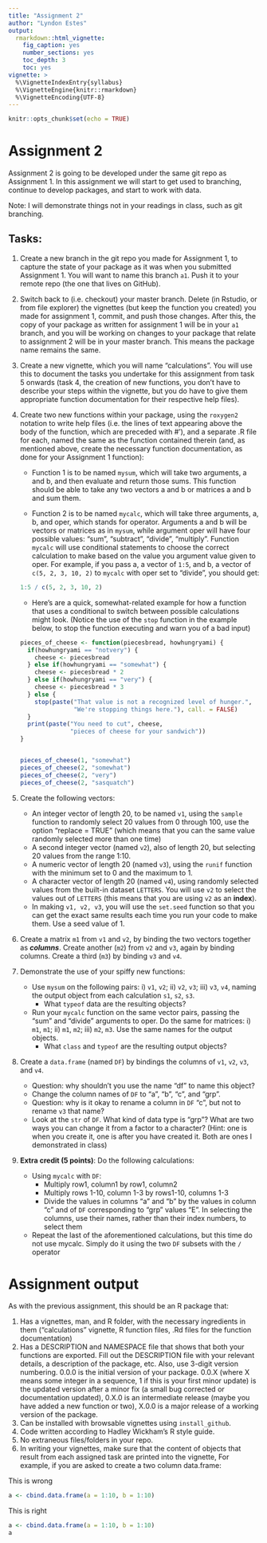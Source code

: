 ```yaml
---
title: "Assignment 2"
author: "Lyndon Estes"
output: 
  rmarkdown::html_vignette:
    fig_caption: yes
    number_sections: yes
    toc_depth: 3
    toc: yes
vignette: >
  %\VignetteIndexEntry{syllabus}
  %\VignetteEngine{knitr::rmarkdown}
  %\VignetteEncoding{UTF-8}
---
```


```r
knitr::opts_chunk$set(echo = TRUE)
```

# Assignment 2

Assignment 2 is going to be developed under the same git repo as Assignment 1. In this assignment we will start to get used to branching, continue to develop packages, and start to work with data. 

Note: I will demonstrate things not in your readings in class, such as git branching. 

## Tasks:

1. Create a new branch in the git repo you made for Assignment 1, to capture the state of your package as it was when you submitted Assignment 1. You will want to name this branch `a1`. Push it to your remote repo (the one that lives on GitHub).   
2. Switch back to (i.e. checkout) your master branch. Delete (in Rstudio, or from file explorer) the vignettes (but keep the function you created) you made for assignment 1, commit, and push those changes. After this, the copy of your package as written for assignment 1 will be in your `a1` branch, and you will be working on changes to your package that relate to assignment 2 will be in your master branch. This means the package name remains the same. 
4. Create a new vignette, which you will name "calculations". You will use this to document the tasks you undertake for this assignment from task 5 onwards (task 4, the creation of new functions, you don't have to describe your steps within the vignette, but you do have to give them appropriate function documentation for their respective help files). 
5. Create two new functions within your package, using the `roxygen2` notation to write help files (i.e. the lines of text appearing above the body of the function, which are preceded with #'), and a separate .R file for each, named the same as the function contained therein (and, as mentioned above, create the necessary function documentation, as done for your Assignment 1 function):

    - Function 1 is to be named `mysum`, which will take two arguments, a and b, and then evaluate and return those sums. This function should be able to take any two vectors a and b or matrices a and b and sum them. 
    
    - Function 2 is to be named `mycalc`, which will take three arguments, a, b, and oper, which stands for operator. Arguments a and b will be vectors or matrices as in `mysum`, while argument oper will have four possible values: "sum", "subtract", "divide", "multiply". Function `mycalc` will use conditional statements to choose the correct calculation to make based on the value you argument value given to oper. For example, if you pass a, a vector of `1:5`, and b, a vector of `c(5, 2, 3, 10, 2)` to `mycalc` with oper set to "divide", you should get:  
    
    
    ```r
1:5 / c(5, 2, 3, 10, 2)
    ```



    - Here's are a quick, somewhat-related example for how a function that uses a conditional to switch between possible calculations might look. (Notice the use of the `stop` function in the example below, to stop the function executing and warn you of a bad input)

    ```r
    pieces_of_cheese <- function(piecesbread, howhungryami) {
      if(howhungryami == "notvery") {
        cheese <- piecesbread
      } else if(howhungryami == "somewhat") {
        cheese <- piecesbread * 2
      } else if(howhungryami == "very") {
        cheese <- piecesbread * 3
      } else {
        stop(paste("That value is not a recognized level of hunger.", 
                   "We're stopping things here."), call. = FALSE)
      }
      print(paste("You need to cut", cheese, 
                  "pieces of cheese for your sandwich"))
    }
    
    
    pieces_of_cheese(1, "somewhat")
    pieces_of_cheese(2, "somewhat")
    pieces_of_cheese(2, "very")
    pieces_of_cheese(2, "sasquatch")
    ```
    
6. Create the following vectors: 
    - An integer vector of length 20, to be named `v1`, using the `sample` function to randomly select 20 values from 0 through 100, use the option "replace = TRUE" (which means that you can the same value randomly selected more than one time)
    - A second integer vector (named `v2`), also of length 20, but selecting 20 values from the range 1:10. 
    - A numeric vector of length 20 (named `v3`), using the `runif` function with the minimum set to 0 and the maximum to 1. 
    - A character vector of length 20 (named `v4`), using randomly selected values from the built-in dataset `LETTERS`. You will use `v2` to select the values out of `LETTERS` (this means that you are using `v2` as an __index__). 
    - In making `v1, v2, v3`, you will use the `set.seed` function so that you can get the exact same results each time you run your code to make them. Use a seed value of 1.

7. Create a matrix `m1` from `v1` and `v2`, by binding the two vectors together as ___columns___. Create another (`m2`) from `v2` and `v3`, again by binding columns. Create a third (`m3`) by binding `v3` and `v4 `. 

8. Demonstrate the use of your spiffy new functions: 
    - Use `mysum` on the following pairs: i) `v1`, `v2`; ii) `v2`, `v3`; iii) `v3`, `v4`, naming the output object from each calculation `s1`, `s2`, `s3`.
        - What `typeof` data are the resulting objects?
    - Run your `mycalc` function on the same vector pairs, passing the "sum" and "divide" arguments to oper. Do the same for matrices: i) `m1`, `m1`; ii) `m1`, `m2`; iii) `m2`, `m3`. Use the same names for the output objects. 
        - What `class` and `typeof` are the resulting output objects? 

9. Create a `data.frame` (named `DF`) by bindings the columns of `v1`, `v2`, `v3`, and `v4`. 
    - Question: why shouldn't you use the name "df" to name this object?  
    - Change the column names of `DF` to "a", "b", "c", and "grp". 
    - Question: why is it okay to rename a column in `DF` "c", but not to rename `v3` that name? 
    - Look at the `str` of `DF`. What kind of data type is "grp"? What are two ways you can change it from a factor to a character? (Hint: one is when you create it, one is after you have created it. Both are ones I demonstrated in class) 
     
10. __Extra credit (5 points)__: Do the following calculations:
    - Using `mycalc` with `DF`:
        - Multiply row1, column1 by row1, column2
        - Multiply rows 1-10, column 1-3 by rows1-10, columns 1-3
        - Divide the values in columns "a" and "b" by the values in column "c" and of `DF` corresponding to "grp" values "E". In selecting the columns, use their names, rather than their index numbers, to select them
    - Repeat the last of the aforementioned calculations, but this time do not use mycalc. Simply do it using the two `DF` subsets with the `/` operator
    
# Assignment output

As with the previous assignment, this should be an R package that: 

1. Has a vignettes, man, and R folder, with the necessary ingredients in them ("calculations" vignette, R function files, .Rd files for the function documentation) 
2. Has a DESCRIPTION and NAMESPACE file that shows that both your functions are exported. Fill out the DESCRIPTION file with your relevant details, a description of the package, etc. Also, use 3-digit version numbering. 0.0.0 is the initial version of your package. 0.0.X (where X means some integer in a sequence, 1 if this is your first minor update) is the updated version after a minor fix (a small bug corrected or documentation updated), 0.X.0 is an intermediate release (maybe you have added a new function or two), X.0.0 is a major release of a working version of the package. 
3. Can be installed with browsable vignettes using `install_github`.  
4. Code written according to Hadley Wickham's R style guide. 
5. No extraneous files/folders in your repo. 
6. In writing your vignettes, make sure that the content of objects that result from each assigned task are printed into the vignette, For example, if you are asked to create a two column data.frame:

This is wrong
```r
a <- cbind.data.frame(a = 1:10, b = 1:10)
```

This is right
```r
a <- cbind.data.frame(a = 1:10, b = 1:10)
a
```



